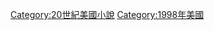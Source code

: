 {{Year by category
|m=1
|c=9
|d=9
|y=8
|cat=美國小說
|sortkey=小說
|parent=
|subcat=1998年小說
}}

[[Category:20世紀美國小說|Category:20世紀美國小說]]
[[Category:1998年美國|Category:1998年美國]]